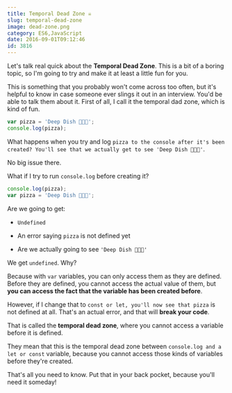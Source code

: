 ```yaml
---
title: Temporal Dead Zone ☠️
slug: temporal-dead-zone
image: dead-zone.png
category: ES6,JavaScript
date: 2016-09-01T09:12:46
id: 3816
---
```


Let's talk real quick about the **Temporal Dead Zone**. This is a bit of a boring topic, so I'm going to try and make it at least a little fun for you.

This is something that you probably won't come across too often, but it's helpful to know in case someone ever slings it out in an interview. You'd be able to talk them about it. First of all, I call it the temporal dad zone, which is kind of fun.


```js
var pizza = 'Deep Dish 🍕🍕🍕';
console.log(pizza);

```

What happens when you try and log `pizza to the console after it's been created? You'll see that we actually get to see 'Deep Dish 🍕🍕🍕'`.

No big issue there.

What if I try to run `console.log` before creating it?


```js
console.log(pizza);
var pizza = 'Deep Dish 🍕🍕🍕';

```

Are we going to get:



* `Undefined` 

* An error saying `pizza` is not defined yet

* Are we actually going to see `'Deep Dish 🍕🍕🍕'` 



We get `undefined`.  Why?

Because with `var` variables, you can only access them as they are defined. Before they are defined, you cannot access the actual value of them, but **you can access the fact that the variable has been created before**.

However, if I change that to `const or let, you'll now see that pizza` is not defined at all. That's an actual error, and that will **break your code**.

That is called the **temporal dead zone**, where you cannot access a variable before it is defined.

They mean that this is the temporal dead zone between `console.log and a let or const` variable, because you cannot access those kinds of variables before they're created.

That's all you need to know. Put that in your back pocket, because you'll need it someday!